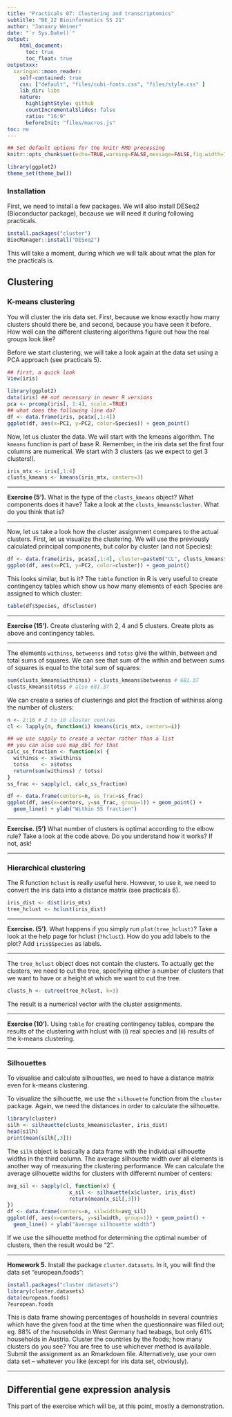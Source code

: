 ```yaml
---
title: "Practicals 07: Clustering and transcriptomics"
subtitle: "BE_22 Bioinformatics SS 21"
author: "January Weiner"
date: "`r Sys.Date()`"
output:
    html_document:
      toc: true
      toc_float: true
outputxxx:
  xaringan::moon_reader:
    self-contained: true
    css: ["default", "files/cubi-fonts.css", "files/style.css" ]
    lib_dir: libs
    nature:
      highlightStyle: github
      countIncrementalSlides: false
      ratio: "16:9"
      beforeInit: "files/macros.js"
toc: no
---
```


```r
## Set default options for the knitr RMD processing
knitr::opts_chunk$set(echo=TRUE,warning=FALSE,message=FALSE,fig.width=7,fig.height=5,cache=TRUE,autodep=TRUE, results="hide")
```

```r
library(ggplot2)
theme_set(theme_bw())
```

### Installation

First, we need to install a few packages. We will also install DESeq2 (Bioconductor package),
because we will need it during following practicals.

```r
install.packages("cluster")
BiocManager::install("DESeq2")
```

This will take a moment, during which we will talk about what the plan for
the practicals is.


## Clustering

### K-means clustering

You will cluster the iris data set. First, because we know exactly how many
clusters should there be, and second, because you have seen it before. How
well can the different clustering algorithms figure out how the real groups
look like?

Before we start clustering, we will take a look again at the data set using
a PCA approach (see practicals 5).

```r
## first, a quick look
View(iris)

library(ggplot2)
data(iris) ## not necessary in newer R versions
pca <- prcomp(iris[, 1:4], scale.=TRUE)
## what does the following line do?
df <- data.frame(iris, pca$x[,1:4])
ggplot(df, aes(x=PC1, y=PC2, color=Species)) + geom_point()
```

Now, let us cluster the data. We will start with the kmeans algorithm. The
`kmeans` function is part of base R.
Remember, in the iris data set the first four columns are numerical. We
start with 3 clusters (as we expect to get 3 clusters!).

```r
iris_mtx <- iris[,1:4]
clusts_kmeans <- kmeans(iris_mtx, centers=3)
```

---

**Exercise (5').** What is the type of the `clusts_kmeans` object? What
components does it have? Take a look at the `clusts_kmeans$cluster`. What
do you think that is?

---

Now, let us take a look how the cluster assignment compares to the actual
clusters. First, let us visualize the clustering. We will use the
previously calculated principal components, but color by cluster (and not
Species):

```r
df <- data.frame(iris, pca$x[,1:4], cluster=paste0("CL", clusts_kmeans$cluster))
ggplot(df, aes(x=PC1, y=PC2, color=cluster)) + geom_point()
```

This looks similar, but is it? The `table` function in R is very useful to
create contingency tables which show us how many elements of each Species are
assigned to which cluster:

```r
table(df$Species, df$cluster)
```

---

**Exercise (15').** Create clustering with 2, 4 and 5 clusters. Create
plots as above and contingency tables.

---

The elements `withinss`, `betweenss` and `totss` give the within, between
and total sums of squares. We can see that sum of the within and between
sums of squares is equal to the total sum of squares:

```r
sum(clusts_kmeans$withinss) + clusts_kmeans$betweenss # 681.37
clusts_kmeans$totss # also 681.37
```

We can create a series of clusterings and plot the fraction of withinss
along the number of clusters:


```r
n <- 2:10 # 2 to 10 cluster centres
cl <- lapply(n, function(i) kmeans(iris_mtx, centers=i))

## we use sapply to create a vector rather than a list
## you can also use map_dbl for that
calc_ss_fraction <- function(x) {
  withinss <- x$withinss
  totss    <- x$totss
  return(sum(withinss) / totss)
}
ss_frac <- sapply(cl, calc_ss_fraction)

df <- data.frame(centers=n, ss_frac=ss_frac)
ggplot(df, aes(x=centers, y=ss_frac, group=1)) + geom_point() +
  geom_line() + ylab("Within SS fraction")
```

---

**Exercise. (5')** What number of clusters is optimal according to the
elbow rule? Take a look at the code above. Do you understand how it
works? If not, ask!

---

### Hierarchical clustering

The R function `hclust` is really useful here. However, to use it, we
need to convert the iris data into a distance matrix (see practicals 6).

```r
iris_dist <- dist(iris_mtx)
tree_hclust <- hclust(iris_dist)
```

---

**Exercise. (5')**. What happens if you simply run `plot(tree_hclust)`? Take
a look at the help page for hclust (`?hclust`). How do you add labels to
the plot? Add `iris$Species` as labels.

---

The `tree_hclust` object does not contain the clusters. To actually get the
clusters, we need to cut the tree, specifying either a number of clusters
that we want to have or a height at which we want to cut the tree.

```r
clusts_h <- cutree(tree_hclust, k=3)
```

The result is a numerical vector with the cluster assignments.

---

**Exercise (10').** Using `table` for creating contingency tables, compare
the results of the clustering with hclust with (i) real species and (ii)
results of the k-means clustering.

---



### Silhouettes

To visualise and calculate silhouettes, we need to have a distance matrix
even for k-means clustering. 

To visualize the silhouette, we use the `silhouette` function from the
`cluster` package. Again, we need the distances in order to calculate the
silhouette. 

```r
library(cluster)
silh <- silhouette(clusts_kmeans$cluster, iris_dist)
head(silh)
print(mean(silh[,3]))
```

The `silh` object is basically a data frame with the individual silhouette
widths in the third column. The average silhouette width over all elements is another
way of measuring the clustering performance. We can calculate the average
silhouette widths for clusters with differernt number of centers:

```r
avg_sil <- sapply(cl, function(x) {
                    x_sil <- silhouette(x$cluster, iris_dist)
                    return(mean(x_sil[,3]))
})
df <- data.frame(centers=n, silwidth=avg_sil)
ggplot(df, aes(x=centers, y=silwidth, group=1)) + geom_point() +
  geom_line() + ylab("Average silhouette width")
```

If we use the silhouette method for determining the optimal number of
clusters, then the result would be "2".

---

**Homework 5.** Install the package `cluster.datasets`. In it, you will
find the data set "european.foods":

```r
install.packages("cluster.datasets")
library(cluster.datasets)
data(european.foods)
?european.foods
```

This is data frame showing percentages of housholds in several countries
which have the given food at the time when the questionnaire was filled
out; eg. 88% of the households in West Germany had teabags, but only 61%
households in Austria. Cluster the countries by the foods; how many
clusters do you see? You are free to use whichever method is available. Submit the assignment as an Rmarkdown file. Alternatively, use your own data set – whatever you like (except for iris data set, obviously).

---

## Differential gene expression analysis

This part of the exercise which will be, at this point, mostly a
demonstration.




